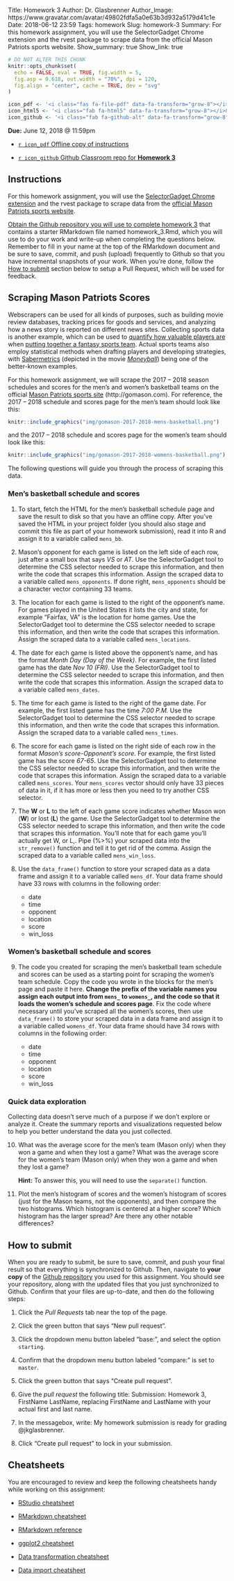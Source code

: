 Title: Homework 3
Author: Dr. Glasbrenner
Author_Image: https://www.gravatar.com/avatar/49802fdfa5a0e63b3d932a5179d41c1e
Date: 2018-06-12 23:59
Tags: homework
Slug: homework-3
Summary: For this homework assignment, you will use the SelectorGadget Chrome extension and the rvest package to scrape data from the official Mason Patriots sports website.
Show_summary: true
Show_link: true

```r
# DO NOT ALTER THIS CHUNK
knitr::opts_chunk$set(
  echo = FALSE, eval = TRUE, fig.width = 5,
  fig.asp = 0.618, out.width = "70%", dpi = 120,
  fig.align = "center", cache = TRUE, dev = "svg"
)

icon_pdf <- '<i class="fas fa-file-pdf" data-fa-transform="grow-8"></i>&nbsp;'
icon_html5 <- '<i class="fab fa-html5" data-fa-transform="grow-8"></i>&nbsp;'
icon_github <- '<i class="fab fa-github-alt" data-fa-transform="grow-8"></i>&nbsp;'
```

[**Due:** June 12, 2018 @ 11:59pm]{.h3}

::: {.no-bullets}
*   [`r icon_pdf` Offline copy of instructions][homework-pdf]

*   [`r icon_github` Github Classroom repo for **Homework 3**][github-classroom]
:::

## Instructions

For this homework assignment, you will use the [[SelectorGadget]{.monospace} Chrome extension][selectorgadget-extension] and the [rvest]{.monospace} package to scrape data from the [official Mason Patriots sports website][mason-sports-site].

[Obtain the Github repository you will use to complete homework 3][github-classroom] that contains a starter RMarkdown file named [homework_3.Rmd]{.monospace}, which you will use to do your work and write-up when completing the questions below.
Remember to fill in your name at the top of the RMarkdown document and be sure to save, commit, and push (upload) frequently to Github so that you have incremental snapshots of your work.
When you're done, follow the [How to submit](#how-to-submit) section below to setup a Pull Request, which will be used for feedback.

## Scraping Mason Patriots Scores

Webscrapers can be used for all kinds of purposes, such as building movie review databases, tracking prices for goods and services, and analyzing how a news story is reported on different news sites.
Collecting sports data is another example, which can be used to [quantify how valuable players are][nytimes-fantasy-football-data-science] when [putting together a fantasy sports team][villanova-big-data-fantasy-football].
Actual sports teams also employ statistical methods when drafting players and developing strategies, with [Sabermetrics][sabermetrics-wiki] (depicted in the movie [*Moneyball*][moneyball-imdb]) being one of the better-known examples.

For this homework assignment, we will scrape the 2017 – 2018 season schedules and scores for the men's and women's basketball teams on the official [Mason Patriots sports site][mason-sports-site] (http://gomason.com).
For reference, the 2017 – 2018 schedule and scores page for the men's team should look like this:

```r
knitr::include_graphics("img/gomason-2017-2018-mens-basketball.png")
```

and the 2017 – 2018 schedule and scores page for the women's team should look like this:

```r
knitr::include_graphics("img/gomason-2017-2018-womens-basketball.png")
```

The following questions will guide you through the process of scraping this data.

### Men's basketball schedule and scores

@.  To start, fetch the HTML for the men's basketball schedule page and save the result to disk so that you have an offline copy.
    After you've saved the HTML in your project folder (you should also stage and commit this file as part of your homework submission), read it into R and assign it to a variable called `mens_bb`.
    
@.  Mason's opponent for each game is listed on the left side of each row, just after a small box that says *VS* or *AT*.
    Use the [SelectorGadget]{.monospace} tool to determine the CSS selector needed to scrape this information, and then write the code that scrapes this information.
    Assign the scraped data to a variable called `mens_opponents`.
    If done right, `mens_opponents` should be a character vector containing 33 teams.
    
@.  The location for each game is listed to the right of the opponent's name.
    For games played in the United States it lists the city and state, for example "Fairfax, VA" is the location for home games.
    Use the [SelectorGadget]{.monospace} tool to determine the CSS selector needed to scrape this information, and then write the code that scrapes this information.
    Assign the scraped data to a variable called `mens_locations`.
    
@.  The date for each game is listed above the opponent's name, and has the format *Month Day (Day of the Week)*.
    For example, the first listed game has the date *Nov 10 (FRI)*.
    Use the [SelectorGadget]{.monospace} tool to determine the CSS selector needed to scrape this information, and then write the code that scrapes this information.
    Assign the scraped data to a variable called `mens_dates`.

@.  The time for each game is listed to the right of the game date.
    For example, the first listed game has the time *7:00 P.M.*
    Use the [SelectorGadget]{.monospace} tool to determine the CSS selector needed to scrape this information, and then write the code that scrapes this information.
    Assign the scraped data to a variable called `mens_times`.

@.  The score for each game is listed on the right side of each row in the format *Mason's score-Opponent's score*.
    For example, the first listed game has the score *67-65*.
    Use the [SelectorGadget]{.monospace} tool to determine the CSS selector needed to scrape this information, and then write the code that scrapes this information.
    Assign the scraped data to a variable called `mens_scores`.
    Your `mens_scores` vector should only have 33 pieces of data in it, if it has more or less then you need to try another CSS selector.
    
@.  The **W** or **L** to the left of each game score indicates whether Mason won (**W**) or lost (**L**) the game.
    Use the [SelectorGadget]{.monospace} tool to determine the CSS selector needed to scrape this information, and then write the code that scrapes this information.
    You'll note that for each game you'll actually get [W,]{.monospace} or [L,]{.monospace}.
    Pipe ([%>%]{.monospace}) your scraped data into the `str_remove()` function and tell it to get rid of the comma.
    Assign the scraped data to a variable called `mens_win_loss`.
    
@.  Use the `data_frame()` function to store your scraped data as a data frame and assign it to a variable called `mens_df`.
    Your data frame should have 33 rows with columns in the following order:
    
    *   [date]{.monospace}
    *   [time]{.monospace}
    *   [opponent]{.monospace}
    *   [location]{.monospace}
    *   [score]{.monospace}
    *   [win_loss]{.monospace}

### Women's basketball schedule and scores

@.  The code you created for scraping the men's basketball team schedule and scores can be used as a starting point for scraping the women's team schedule.
    Copy the code you wrote in the blocks for the men's page and paste it here.
    **Change the prefix of the variable names you assign each output into from `mens_` to `womens_`, and the code so that it loads the women's schedule and scores page**.
    Fix the code where necessary until you've scraped all the women's scores, then use `data_frame()` to store your scraped data in a data frame and assign it to a variable called `womens_df`.
    Your data frame should have 34 rows with columns in the following order:
    
    *   [date]{.monospace}
    *   [time]{.monospace}
    *   [opponent]{.monospace}
    *   [location]{.monospace}
    *   [score]{.monospace}
    *   [win_loss]{.monospace}
    
### Quick data exploration

Collecting data doesn't serve much of a purpose if we don't explore or analyze it.
Create the summary reports and visualizations requested below to help you better understand the data you just collected.

@.  What was the average score for the men's team (Mason only) when they won a game and when they lost a game?
    What was the average score for the women's team (Mason only) when they won a game and when they lost a game?
        
    ::: {.callout .secondary}
    **Hint:** To answer this, you will need to use the `separate()` function.
    :::
    
@.  Plot the men's histogram of scores and the women's histogram of scores (just for the Mason teams, not the opponents), and then compare the two histograms.
    Which histogram is centered at a higher score?
    Which histogram has the larger spread?
    Are there any other notable differences?

## How to submit

When you are ready to submit, be sure to save, commit, and push your final result so that everything is synchronized to Github.
Then, navigate to **your copy** of the [Github repository][github-classroom] you used for this assignment.
You should see your repository, along with the updated files that you just synchronized to Github.
Confirm that your files are up-to-date, and then do the following steps:

1.  Click the *Pull Requests* tab near the top of the page.

2.  Click the green button that says "New pull request".

3.  Click the dropdown menu button labeled "base:", and select the option `starting`.

4.  Confirm that the dropdown menu button labeled "compare:" is set to `master`.

5.  Click the green button that says "Create pull request".

6.  Give the *pull request* the following title: [Submission: Homework 3, FirstName LastName]{.monospace}, replacing [FirstName]{.monospace} and [LastName]{.monospace} with your actual first and last name.

7.  In the messagebox, write: [My homework submission is ready for grading \@jkglasbrenner]{.monospace}.

8.  Click "Create pull request" to lock in your submission.

## Cheatsheets

You are encouraged to review and keep the following cheatsheets handy while working on this assignment:

*   [RStudio cheatsheet][rstudio-cheatsheet]

*   [RMarkdown cheatsheet][rmarkdown-cheatsheet]

*   [RMarkdown reference][rmarkdown-reference]

*   [[ggplot2]{.monospace} cheatsheet][ggplot2-cheatsheet]

*   [Data transformation cheatsheet][data-transformation-cheatsheet]

*   [Data import cheatsheet][data-import-cheatsheet]

[homework-pdf]:                          /doc/cds101_homework3.pdf
[moneyball-imdb]:                        https://www.imdb.com/title/tt1210166/
[github-classroom]:                      https://classroom.github.com/a/KYBcjnmt
[web-scraping-repo]:                     https://classroom.github.com/a/l9662GMD
[mason-sports-site]:                     http://gomason.com
[sabermetrics-wiki]:                     https://en.wikipedia.org/wiki/Sabermetrics
[ggplot2-cheatsheet]:                    /doc/ggplot2-cheatsheet.pdf
[rstudio-cheatsheet]:                    /doc/rstudio-IDE-cheatsheet.pdf
[rmarkdown-reference]:                   /doc/rmarkdown-reference.pdf
[rmarkdown-cheatsheet]:                  /doc/rmarkdown-cheatsheet.pdf
[data-import-cheatsheet]:                /doc/data-import-cheatsheet.pdf
[selectorgadget-vignette]:               /doc/rvest-selectorgadget-vignette.html
[selectorgadget-extension]:              https://chrome.google.com/webstore/detail/selectorgadget/mhjhnkcfbdhnjickkkdbjoemdmbfginb
[data-transformation-cheatsheet]:        /doc/data-transformation-cheatsheet.pdf
[villanova-big-data-fantasy-football]:   https://www.villanovau.com/resources/bi/how-to-use-big-data-in-fantasy-football/
[nytimes-fantasy-football-data-science]: https://nyti.ms/2FmQhgC
